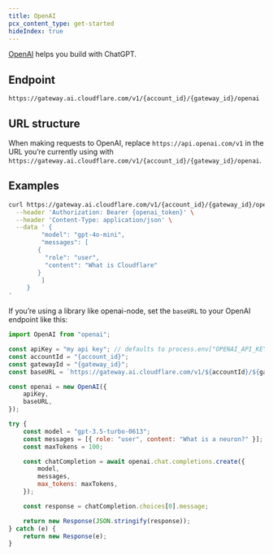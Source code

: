 ```yaml
---
title: OpenAI
pcx_content_type: get-started
hideIndex: true
---
```


[OpenAI](https://openai.com/about/) helps you build with ChatGPT.

## Endpoint

`https://gateway.ai.cloudflare.com/v1/{account_id}/{gateway_id}/openai`

## URL structure

When making requests to OpenAI, replace `https://api.openai.com/v1` in the URL you’re currently using with `https://gateway.ai.cloudflare.com/v1/{account_id}/{gateway_id}/openai`.

## Examples

```bash title="Request"
curl https://gateway.ai.cloudflare.com/v1/{account_id}/{gateway_id}/openai/chat/completions \
  --header 'Authorization: Bearer {openai_token}' \
  --header 'Content-Type: application/json' \
  --data ' {
   		 "model": "gpt-4o-mini",
   		 "messages": [
        {
          "role": "user",
          "content": "What is Cloudflare"
        }
   		 ]
   	 }
'
```

If you’re using a library like openai-node, set the `baseURL` to your OpenAI endpoint like this:

```js title="JavaScript"
import OpenAI from "openai";

const apiKey = "my api key"; // defaults to process.env["OPENAI_API_KEY"]
const accountId = "{account_id}";
const gatewayId = "{gateway_id}";
const baseURL = `https://gateway.ai.cloudflare.com/v1/${accountId}/${gatewayId}/openai`;

const openai = new OpenAI({
	apiKey,
	baseURL,
});

try {
	const model = "gpt-3.5-turbo-0613";
	const messages = [{ role: "user", content: "What is a neuron?" }];
	const maxTokens = 100;

	const chatCompletion = await openai.chat.completions.create({
		model,
		messages,
		max_tokens: maxTokens,
	});

	const response = chatCompletion.choices[0].message;

	return new Response(JSON.stringify(response));
} catch (e) {
	return new Response(e);
}
```
